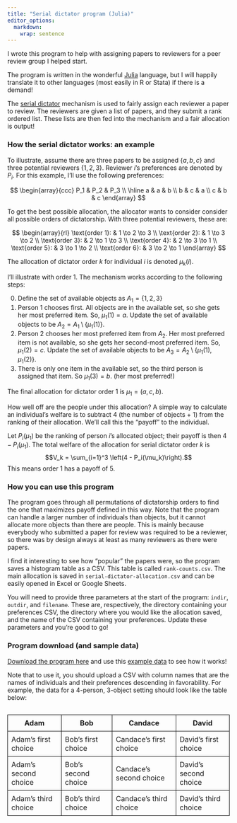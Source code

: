 ```yaml
---
title: "Serial dictator program (Julia)"
editor_options: 
  markdown: 
    wrap: sentence
---
```

<style>
table {
  table-layout: auto;
  width: auto;
  border-collapse: collapse;
}
th, td {
  border: 1px solid black;
  padding: 8px;
}
</style>

I wrote this program to help with assigning papers to reviewers for a peer review group I helped start.

The program is written in the wonderful <a href="https://julialang.org/" target="_blank">Julia</a> language, but I will happily translate it to other languages (most easily in R or Stata) if there is a demand!

The
<a href="https://people.duke.edu/~aa88/articles/rsrcECMA.pdf" target="_blank">serial dictator</a>
mechanism is used to fairly assign each reviewer a paper to review.
The reviewers are given a list of papers, and they submit a rank ordered list.
These lists are then fed into the mechanism and a fair allocation is output!

### How the serial dictator works: an example

To illustrate, assume there are three papers to be assigned $\{a,b,c\}$ and three potential reviewers $\{1,2,3\}$.
Reviewer $i$'s preferences are denoted by $P_i$.
For this example, I'll use the following preferences:

$$
\begin{array}{ccc}
  P_1 & P_2 & P_3 \\ \hline
  a & a & b \\
  b & c & a \\
  c & b & c
\end{array}
$$

To get the best possible allocation, the allocator wants to consider consider all possible orders of dictatorship.
With three potential reviewers, these are:

$$
\begin{array}{rl}
  \text{order 1}: & 1 \to 2 \to 3 \\
  \text{order 2}: & 1 \to 3 \to 2 \\
  \text{order 3}: & 2 \to 1 \to 3 \\
  \text{order 4}: & 2 \to 3 \to 1 \\
  \text{order 5}: & 3 \to 1 \to 2 \\
  \text{order 6}: & 3 \to 2 \to 1
\end{array}
$$


The allocation of dictator order $k$ for individual $i$ is denoted $\mu_k(i)$.

I'll illustrate with order 1.
The mechanism works according to the following steps:

0.  Define the set of available objects as $A_1 = \{1,2,3\}$
0.  Person 1 chooses first. All objects are in the available set, so she gets her most preferred item. So, $\mu_1(1) = a$. Update the set of available objects to be $A_2 = A_1 \setminus \{\mu_1(1)\}$.
0.  Person 2 chooses her most preferred item from $A_2$. Her most preferred item is not available, so she gets her second-most preferred item. So, $\mu_1(2) = c$. Update the set of available objects to be $A_3 = A_2 \setminus \{\mu_1(1), \mu_1(2)\}$.
0.  There is only one item in the available set, so the third person is assigned that item. So $\mu_1(3) = b$. (her most preferred!)

The final allocation for dictator order 1 is $\mu_1 = (a,c,b)$.

How well off are the people under this allocation?
A simple way to calculate an individual's welfare is to subtract 4 (the number of objects + 1) from the ranking of their allocation.
We'll call this the "payoff" to the individual.

Let $P_i(\mu_1)$ be the ranking of person $i$'s allocated object; their payoff is then $4 - P_i(\mu_1)$.
The total welfare of the allocation for serial dictator order $k$ is
$$V_k = \sum_{i=1}^3 \left(4 - P_i(\mu_k)\right).$$
This means order 1 has a payoff of 5.

### How you can use this program

The program goes through all permutations of dictatorship orders to find the one that maximizes payoff defined in this way.
Note that the program can handle a larger number of individuals than objects, but it cannot allocate more objects than there are people.
This is mainly because everybody who submitted a paper for review was required to be a reviewer, so there was by design always at least as many reviewers as there were papers.

I find it interesting to see how "popular" the papers were, so the program saves a histogram table as a CSV.
This table is called <code>rank-counts.csv</code>.
The main allocation is saved in <code>serial-dictator-allocation.csv</code> and can be easily opened in Excel or Google Sheets.

You will need to provide three parameters at the start of the program: <code>indir</code>, <code>outdir</code>, and <code>filename</code>. These are, respectively, the directory containing your preferences CSV, the directory where you would like the allocation saved, and the name of the CSV containing your preferences.
Update these parameters and you're good to go!

### Program download (and sample data)

<a href="public-goods/serial-dictator-program/serial-dictator-program.jl" target="_blank">Download the program here</a> and use this <a href="public-goods/serial-dictator-program/example-preferences.csv" target="_blank">example data</a> to see how it works!

Note that to use it, you should upload a CSV with column names that are the names of individuals and their preferences descending in favorability.
For example, the data for a 4-person, 3-object setting should look like the table below:

<div style="display: flex; justify-content: center;" width="100%">
  <table>
    <thead>
      <tr>
        <th>Adam</th>
        <th>Bob</th>
        <th>Candace</th>
        <th>David</th>
      </tr>
    </thead>
    <tbody>
      <tr>
        <td>Adam's first choice</td>
        <td>Bob's first choice</td>
        <td>Candace's first choice</td>
        <td>David's first choice</td>
      </tr>
      <tr>
        <td>Adam's second choice</td>
        <td>Bob's second choice</td>
        <td>Candace's second choice</td>
        <td>David's second choice</td>
      </tr>
      <tr>
        <td>Adam's third choice</td>
        <td>Bob's third choice</td>
        <td>Candace's third choice</td>
        <td>David's third choice</td>
      </tr>
    </tbody>
  </table>
</div>